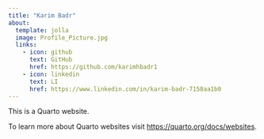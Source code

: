 ```yaml
---
title: "Karim Badr"
about:
  template: jolla
  image: Profile_Picture.jpg
  links: 
    - icon: github
      text: GitHub
      href: https://github.com/karimhbadr1
    - icon: linkedin
      text: LI
      href: https://www.linkedin.com/in/karim-badr-7158aa1b0
---
```


This is a Quarto website.

To learn more about Quarto websites visit <https://quarto.org/docs/websites>.
